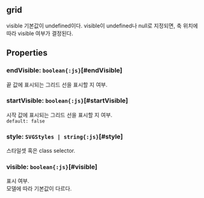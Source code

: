 ## grid
visible 기본값이 undefined이다.
visible이 undefined나 null로 지정되면, 축 위치에 따라 visible 여부가 결정된다.
## Properties

### endVisible: `boolean{:js}`[#endVisible]
끝 값에 표시되는 그리드 선을 표시할 지 여부.  

### startVisible: `boolean{:js}`[#startVisible]
시작 값에 표시되는 그리드 선을 표시할 지 여부.  
`default: false`  

### style: `SVGStyles | string{:js}`[#style]
스타일셋 혹은 class selector.  

### visible: `boolean{:js}`[#visible]
표시 여부.\
모델에 따라 기본값이 다르다.
<FiddleLink label="Legend Visible" href="https:/jsfiddle.net/gh/get/library/pure/realgrid/realchart-demo/tree/master/common/legend-visible"/>  
